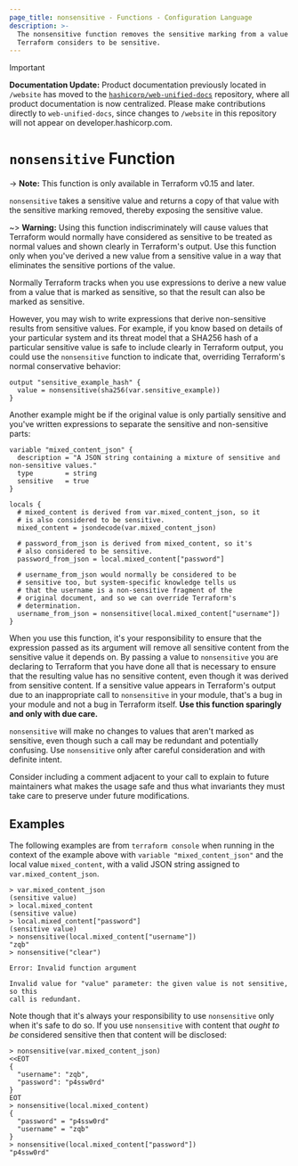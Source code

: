 ```yaml
---
page_title: nonsensitive - Functions - Configuration Language
description: >-
  The nonsensitive function removes the sensitive marking from a value that
  Terraform considers to be sensitive.
---
```


> [!IMPORTANT]  
> **Documentation Update:** Product documentation previously located in `/website` has moved to the [`hashicorp/web-unified-docs`](https://github.com/hashicorp/web-unified-docs) repository, where all product documentation is now centralized. Please make contributions directly to `web-unified-docs`, since changes to `/website` in this repository will not appear on developer.hashicorp.com.

# `nonsensitive` Function

-> **Note:** This function is only available in Terraform v0.15 and later.

`nonsensitive` takes a sensitive value and returns a copy of that value with
the sensitive marking removed, thereby exposing the sensitive value.

~> **Warning:** Using this function indiscriminately will cause values that
Terraform would normally have considered as sensitive to be treated as normal
values and shown clearly in Terraform's output. Use this function only when
you've derived a new value from a sensitive value in a way that eliminates the
sensitive portions of the value.

Normally Terraform tracks when you use expressions to derive a new value from
a value that is marked as sensitive, so that the result can also be marked
as sensitive.

However, you may wish to write expressions that derive non-sensitive results
from sensitive values. For example, if you know based on details of your
particular system and its threat model that a SHA256 hash of a particular
sensitive value is safe to include clearly in Terraform output, you could use
the `nonsensitive` function to indicate that, overriding Terraform's normal
conservative behavior:

```hcl
output "sensitive_example_hash" {
  value = nonsensitive(sha256(var.sensitive_example))
}
```

Another example might be if the original value is only partially sensitive and
you've written expressions to separate the sensitive and non-sensitive parts:

```hcl
variable "mixed_content_json" {
  description = "A JSON string containing a mixture of sensitive and non-sensitive values."
  type        = string
  sensitive   = true
}

locals {
  # mixed_content is derived from var.mixed_content_json, so it
  # is also considered to be sensitive.
  mixed_content = jsondecode(var.mixed_content_json)

  # password_from_json is derived from mixed_content, so it's
  # also considered to be sensitive.
  password_from_json = local.mixed_content["password"]

  # username_from_json would normally be considered to be
  # sensitive too, but system-specific knowledge tells us
  # that the username is a non-sensitive fragment of the
  # original document, and so we can override Terraform's
  # determination.
  username_from_json = nonsensitive(local.mixed_content["username"])
}
```

When you use this function, it's your responsibility to ensure that the
expression passed as its argument will remove all sensitive content from
the sensitive value it depends on. By passing a value to `nonsensitive` you are
declaring to Terraform that you have done all that is necessary to ensure that
the resulting value has no sensitive content, even though it was derived
from sensitive content. If a sensitive value appears in Terraform's output
due to an inappropriate call to `nonsensitive` in your module, that's a bug in
your module and not a bug in Terraform itself.
**Use this function sparingly and only with due care.**

`nonsensitive` will make no changes to values that aren't marked as sensitive, even though such a call may be redundant and potentially confusing.
Use `nonsensitive` only after careful consideration and with definite intent.

Consider including a comment adjacent to your call to explain to future
maintainers what makes the usage safe and thus what invariants they must take
care to preserve under future modifications.

## Examples

The following examples are from `terraform console` when running in the
context of the example above with `variable "mixed_content_json"` and
the local value `mixed_content`, with a valid JSON string assigned to
`var.mixed_content_json`.

```
> var.mixed_content_json
(sensitive value)
> local.mixed_content
(sensitive value)
> local.mixed_content["password"]
(sensitive value)
> nonsensitive(local.mixed_content["username"])
"zqb"
> nonsensitive("clear")

Error: Invalid function argument

Invalid value for "value" parameter: the given value is not sensitive, so this
call is redundant.
```

Note though that it's always your responsibility to use `nonsensitive` only
when it's safe to do so. If you use `nonsensitive` with content that
_ought to be_ considered sensitive then that content will be disclosed:

```
> nonsensitive(var.mixed_content_json)
<<EOT
{
  "username": "zqb",
  "password": "p4ssw0rd"
}
EOT
> nonsensitive(local.mixed_content)
{
  "password" = "p4ssw0rd"
  "username" = "zqb"
}
> nonsensitive(local.mixed_content["password"])
"p4ssw0rd"
```
